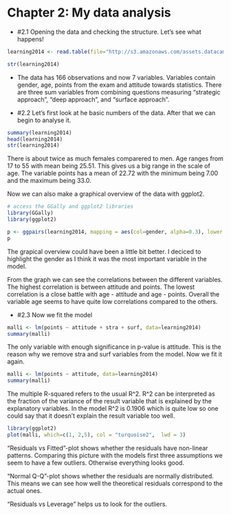 # Chapter 2: My data analysis

- #2.1 Opening the data and checking the structure. Let's see what happens!

```r

learning2014 <- read.table(file="http://s3.amazonaws.com/assets.datacamp.com/production/course_2218/datasets/learning2014.txt", header=T, sep=",")

str(learning2014)

```
- The data has 166 observations and now 7 variables. Variables contain  gender, age, points from the exam and attitude towards statistics. There are three sum variables from combining questions measuring "strategic approach", "deep approach", and "surface approach".

- #2.2 Let's first look at he basic numbers of the data. After that we can begin to analyse it.

```r
summary(learning2014)
head(learning2014)
str(learning2014)

```
There is about twice as much females comparered to men. Age ranges from 17 to 55 with mean being 25.51. This gives us a big range in the scale of age. The variable points has a mean of 22.72 with the minimum being 7.00 and the maximum being 33.0.

Now we can also make a graphical overview of the data with ggplot2.

```r
# access the GGally and ggplot2 libraries
library(GGally)
library(ggplot2)

p <- ggpairs(learning2014, mapping = aes(col=gender, alpha=0.3), lower = list(combo = wrap("facethist", bins = 20)))
p
```

The grapical overview could have been a little bit better. I deciced to highlight the gender as I think it was the most important variable in the model. 

From the graph we can see the correlations between the different variables. The highest correlation is between attitude and points. The lowest correlation is a close battle with age - attitude and age - points. Overall the variable age seems to have quite low correlations compared to the others.

- #2.3 Now we fit the model
```r
malli <- lm(points ~ attitude + stra + surf, data=learning2014)
summary(malli)
```
The only variable with enough significance in p-value is attitude. This is the reason why we remove stra and surf variables from the model. Now we fit it again.


```r
malli <- lm(points ~ attitude, data=learning2014)
summary(malli)
```

The multiple R-squared refers to the usual R^2. R^2 can be interpreted as the fraction of the variance of the result variable that is explained by the explanatory variables.  In the model R^2 is 0.1906 which is quite low so one could say that it doesn't explain the result variable too well. 


```r
library(ggplot2)
plot(malli, which=c(1, 2,5), col = "turquoise2",  lwd = 3)
```

"Residuals vs Fitted"-plot shows whether the residuals have non-linear patterns. Comparing this picture with the models first three assumptions we seem to have a few outliers. Otherwise everything looks good.

"Normal Q-Q"-plot shows whether the residuals are normally distributed. This means we can see how well the theoretical residuals correspond to the actual ones.

"Residuals vs Leverage" helps us to look for the outliers.